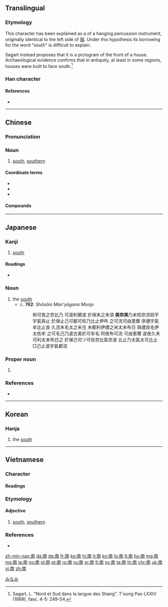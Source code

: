 ==Translingual==

===Etymology===
This character has been explained as a {{liushu|p}} of a hanging percussion instrument, originally identical to the left side of [[殼]]. Under this hypothesis its borrowing for the word "south" is difficult to explain.

Sagart instead proposes that it is a pictogram of the front of a house. Archaeological evidence confirms that in antiquity, at least in some regions, houses were built to face south.<ref>Sagart, L. "Nord et Sud dans la langue des Shang". T'oung Pao LXXIV (1988), fasc. 4-5: 249-54.</ref>

===Han character===
{{Han char|rn=24|rad=十|as=07|sn=9|four=40227|canj=JBTJ|ids=⿱十⿵冂𢆉}}
{{stroke order}}

====References====
* {{Han ref|kx=0157.050|dkj=02750|dj=0357.080|hdz=10065.020|uh=5357|ud=21335|bh=AB6E|bd=43886}}
<references/>

----

==Chinese==
{{zh-forms}}

===Pronunciation===
{{zh-pron
|m=nán
|ma=y
|c=naam4
|h=pfs=nàm
|mn=lâm
|w=3noe
|mc=y
|oc=y
|cat=n}}

===Noun===
{{zh-noun}}

# [[south]], [[southern]]

====Coordinate terms====
* {{zh-l|東/东}}
* {{zh-l|西}}
* {{zh-l|北}}

====Compounds====
{{der3|title=Compounds
| {{zh-l|南半球}}
| {{zh-l|南北}}
| {{zh-l|南邊}}
| {{zh-l|南部}}
| {{zh-l|南豆腐}}
| {{zh-l|南方}}
| {{zh-l|南非}}
| {{zh-l|南宮}}
| {{zh-l|南瓜}}
| {{zh-l|南國}}
| {{zh-l|南寒帶}}
| {{zh-l|南胡}}
| {{zh-l|南回歸線}}
| {{zh-l|南貨}}
| {{zh-l|南極}}
| {{zh-l|南極光}}
| {{zh-l|南極圈}}
| {{zh-l|南京}}
| {{zh-l|南柯一夢}}
| {{zh-l|南面}}, {{zh-l|南面兒}}
| {{zh-l|南南合作}}
| {{zh-l|南歐}}
| {{zh-l|南腔北調}}
| {{zh-l|南曲}}
| {{zh-l|南式}}
| {{zh-l|南斯拉夫}}
| {{zh-l|南天極}}
| {{zh-l|南甜北鹹}}
| {{zh-l|南緯}}
| {{zh-l|南味}}
| {{zh-l|南溫帶}}
| {{zh-l|南戲}}
| {{zh-l|南下}}
| {{zh-l|南亞}}
| {{zh-l|南洋}}
| {{zh-l|南轅北轍}}
| {{zh-l|南竹}}
}}

{{zh-cat|Beginning|Compass points}}

----

==Japanese==

===Kanji===
{{ja-kanji|grade=2|rs=十07}}

# [[south]]

====Readings====
* {{ja-readings|goon=[[なん]] (nan), [[み]] (mi)|kanyoon=[[な]] (na)|kanon=[[だん]] (dan)|kun=[[みなみ]] (minami)}}

{{ja-kanjitab|みなみ|yomi=k}}

===Noun===
{{ja-noun|みなみ}}

# the [[south]]
#* c. '''762''': ''Shōsōin Man'yōgana Monjo''
#*: 和可夜之奈比乃 可波利爾波 於保末之末須 '''美奈美'''乃末知奈流奴乎 宇氣與止 於保止己可都可佐乃比止伊布 之可流可由恵爾 序禮宇氣牟比止良 久流末毛太之米弖 末都利伊禮之米太末布日 與禮良毛伊太佐牟 之可毛己乃波古美於可牟毛 阿夜布可流 可由恵爾 波夜久末可利太末布日之 於保己可ツ可佐奈比氣奈波 比止乃太氣太可比止 □己止波宇氣都流

===Proper noun===
{{ja-pos|みなみ|proper}}

# {{surname|lang=ja|sort=みなみ}}

===References===
* {{R:Nara Ibun 3}}

[[Category:1000 Japanese basic words|みなみ]]

----

==Korean==

===Hanja===
{{ko-hanja|hangeul=남|rv=nam|mr=nam|y=nam|eumhun=남녘|ehrv=namnyeok|ehmr=namnyŏk|ehy=namnyekh}}

# the [[south]]

----

==Vietnamese==

===Character===
{{rfc-header|Nom character|lang=vi}}

====Readings====
{{vi-readings|hanviet=na, nam|nom=nằm, nồm, nam, năm|rs=十07}}

===Etymology===
{{rfe|lang=vi}}

====Adjective====
{{vi-adj|sc=Hani|nam|rs=十07}}

# [[south]], [[southern]]

===References===
* {{R:WinVNKey:Lê Sơn Thanh}}

[[zh-min-nan:南]]
[[da:南]]
[[de:南]]
[[fr:南]]
[[ko:南]]
[[hi:南]]
[[it:南]]
[[kn:南]]
[[lo:南]]
[[lt:南]]
[[hu:南]]
[[mg:南]]
[[ms:南]]
[[ja:南]]
[[no:南]]
[[pl:南]]
[[pt:南]]
[[ro:南]]
[[ru:南]]
[[sr:南]]
[[fi:南]]
[[sv:南]]
[[ta:南]]
[[th:南]]
[[chr:南]]
[[uk:南]]
[[vi:南]]
[[zh:南]]